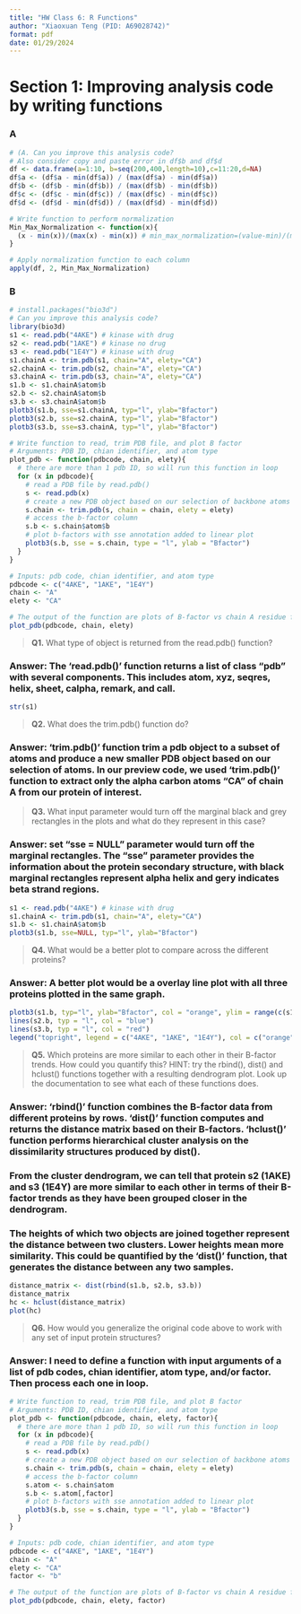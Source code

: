 ```yaml
---
title: "HW Class 6: R Functions"
author: "Xiaoxuan Teng (PID: A69028742)"
format: pdf
date: 01/29/2024
---
```


# Section 1: Improving analysis code by writing functions

### A
```r
# (A. Can you improve this analysis code?
# Also consider copy and paste error in df$b and df$d
df <- data.frame(a=1:10, b=seq(200,400,length=10),c=11:20,d=NA)
df$a <- (df$a - min(df$a)) / (max(df$a) - min(df$a))
df$b <- (df$b - min(df$b)) / (max(df$b) - min(df$b))
df$c <- (df$c - min(df$c)) / (max(df$c) - min(df$c))
df$d <- (df$d - min(df$d)) / (max(df$d) - min(df$d))
```

```r
# Write function to perform normalization
Min_Max_Normalization <- function(x){
  (x - min(x))/(max(x) - min(x)) # min_max_normalization=(value-min)/(max-min)
}
```

```r
# Apply normalization function to each column
apply(df, 2, Min_Max_Normalization)
```

### B
```r
# install.packages("bio3d")
# Can you improve this analysis code?
library(bio3d)
s1 <- read.pdb("4AKE") # kinase with drug
s2 <- read.pdb("1AKE") # kinase no drug
s3 <- read.pdb("1E4Y") # kinase with drug
s1.chainA <- trim.pdb(s1, chain="A", elety="CA")
s2.chainA <- trim.pdb(s2, chain="A", elety="CA")
s3.chainA <- trim.pdb(s3, chain="A", elety="CA")
s1.b <- s1.chainA$atom$b
s2.b <- s2.chainA$atom$b
s3.b <- s3.chainA$atom$b
plotb3(s1.b, sse=s1.chainA, typ="l", ylab="Bfactor")
plotb3(s2.b, sse=s2.chainA, typ="l", ylab="Bfactor")
plotb3(s3.b, sse=s3.chainA, typ="l", ylab="Bfactor")
```

```r
# Write function to read, trim PDB file, and plot B factor
# Arguments: PDB ID, chian identifier, and atom type
plot_pdb <- function(pdbcode, chain, elety){
  # there are more than 1 pdb ID, so will run this function in loop
  for (x in pdbcode){
    # read a PDB file by read.pdb()
    s <- read.pdb(x) 
    # create a new PDB object based on our selection of backbone atoms by trim.pdb()
    s.chain <- trim.pdb(s, chain = chain, elety = elety)
    # access the b-factor column
    s.b <- s.chain$atom$b
    # plot b-factors with sse annotation added to linear plot
    plotb3(s.b, sse = s.chain, type = "l", ylab = "Bfactor")
  }
}
```

```r
# Inputs: pdb code, chian identifier, and atom type
pdbcode <- c("4AKE", "1AKE", "1E4Y")
chain <- "A"
elety <- "CA"

# The output of the function are plots of B-factor vs chain A residue from our list of proteins
plot_pdb(pdbcode, chain, elety)
```

> **Q1.** What type of object is returned from the read.pdb() function?

### Answer: The 'read.pdb()' function returns a list of class "pdb" with several components. This includes atom, xyz, seqres, helix, sheet, calpha, remark, and call.

```r
str(s1)
```

> **Q2.** What does the trim.pdb() function do?

### Answer: 'trim.pdb()' function trim a pdb object to a subset of atoms and produce a new smaller PDB object based on our selection of atoms. In our preview code, we used 'trim.pdb()' function to extract only the alpha carbon atoms "CA" of chain A from our protein of interest.

> **Q3.** What input parameter would turn off the marginal black and grey rectangles in the
plots and what do they represent in this case?

### Answer: set "sse = NULL" parameter would turn off the marginal rectangles. The "sse" parameter provides the information about the protein secondary structure, with black marginal rectangles represent alpha helix and gery indicates beta strand regions.
```r
s1 <- read.pdb("4AKE") # kinase with drug
s1.chainA <- trim.pdb(s1, chain="A", elety="CA")
s1.b <- s1.chainA$atom$b
plotb3(s1.b, sse=NULL, typ="l", ylab="Bfactor")
```

> **Q4.** What would be a better plot to compare across the different proteins?

### Answer: A better plot would be a overlay line plot with all three proteins plotted in the same graph.
```r
plotb3(s1.b, typ="l", ylab="Bfactor", col = "orange", ylim = range(c(s1.b, s2.b, s3.b)))
lines(s2.b, typ = "l", col = "blue")
lines(s3.b, typ = "l", col = "red")
legend("topright", legend = c("4AKE", "1AKE", "1E4Y"), col = c("orange", "blue", "red"), lty = 1)
```



> **Q5.** Which proteins are more similar to each other in their B-factor trends. How could
you quantify this? HINT: try the rbind(), dist() and hclust() functions together with a
resulting dendrogram plot. Look up the documentation to see what each of these
functions does.

### Answer: 'rbind()' function combines the B-factor data from different proteins by rows. 'dist()' function computes and returns the distance matrix based on their B-factors. 'hclust()' function performs hierarchical cluster analysis on the dissimilarity structures produced by dist().

### From the cluster dendrogram, we can tell that protein **s2 (1AKE) and s3 (1E4Y)** are more similar to each other in terms of their B-factor trends as they have been grouped closer in the dendrogram.

### The heights of which two objects are joined together represent the distance between two clusters. Lower heights mean more similarity. This could be quantified by the 'dist()' function, that generates the distance between any two samples.
```r
distance_matrix <- dist(rbind(s1.b, s2.b, s3.b))
distance_matrix
hc <- hclust(distance_matrix)
plot(hc)
```



> **Q6.** How would you generalize the original code above to work with any set of input
protein structures?

### Answer: I need to define a function with input arguments of a list of pdb codes, chian identifier, atom type, and/or factor. Then process each one in loop.
```r
# Write function to read, trim PDB file, and plot B factor
# Arguments: PDB ID, chian identifier, and atom type
plot_pdb <- function(pdbcode, chain, elety, factor){
  # there are more than 1 pdb ID, so will run this function in loop
  for (x in pdbcode){
    # read a PDB file by read.pdb()
    s <- read.pdb(x) 
    # create a new PDB object based on our selection of backbone atoms by trim.pdb()
    s.chain <- trim.pdb(s, chain = chain, elety = elety)
    # access the b-factor column
    s.atom <- s.chain$atom
    s.b <- s.atom[,factor]
    # plot b-factors with sse annotation added to linear plot
    plotb3(s.b, sse = s.chain, type = "l", ylab = "Bfactor")
  }
}

# Inputs: pdb code, chian identifier, and atom type
pdbcode <- c("4AKE", "1AKE", "1E4Y")
chain <- "A"
elety <- "CA"
factor <- "b"

# The output of the function are plots of B-factor vs chain A residue from our list of proteins
plot_pdb(pdbcode, chain, elety, factor)
```



